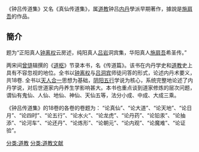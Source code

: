 {{unreferenced|time=2011-05-18T22:47:45+00:00}}
《钟吕传道集》又名《真仙传道集》，属[[道教|道教]]钟吕[[内丹|内丹]]學派早期著作，據說是[[施肩吾|施肩吾]]的作品。
==簡介==
题为“正阳真人[[钟离权|钟离权]]云房述，纯阳真人[[吕岩|吕岩]]洞宾集，华阳真人[[施肩吾|施肩吾]]希圣传。”

两宋间[[曾慥|曾慥]]辑撰的《[[道枢|道枢]]》节录本书，名《传道篇》。该书在内丹学史和[[道教|道教]]史上具有不容忽视的地位。全书以[[钟离权|钟离权]]与[[吕洞宾|吕洞宾]]师徒问答的形式，论述内丹术要义，共18卷.  全书以[[天人合一|天人合一]]思想为基础，[[阴阳|阴阳]][[五行|五行]]学说为核心，系统完整地论述了内丹学说，对后世道家内丹养生学影响甚大。本书也重点谈到道家修炼的层次问题，谓仙有鬼仙、人仙、地仙、神仙、天仙五等，法分小成、中成、大成三乘。

《钟吕传道集》的18卷的各卷的卷题为： “论真仙”、“论大道”、“论天地”、“论日月”、“论四时”、“论五行”、“论水火”、“论龙虎”、“论丹药”、“论铅汞”、“论抽添”、“论河车”、“论还丹”、“论炼形”、“论朝元”、“论内观”、“论魔难”、“论证验”。

{{维基文库}}
[[分类:道教|分类:道教]]
[[分类:道教文献|分类:道教文献]]